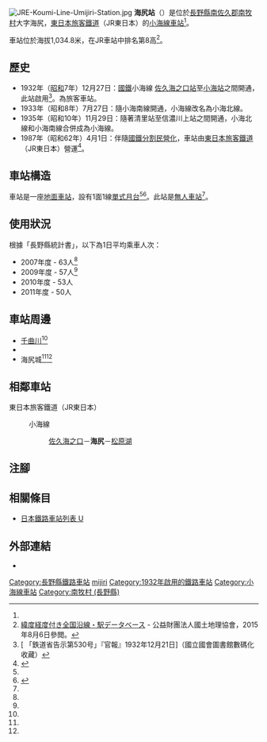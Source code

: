 {{NoteTA
|T=zh-hans:海尻站;zh-hk:海尻站;zh-tw:海尻車站;
|1=zh-hans:海尻站;zh-hk:海尻站;zh-tw:海尻車站;
}}
{{Infobox station
|公司色 = green
|站名 = 海尻
|圖片 = JR-East-Koumi-line-Umijiri-Station.jpg
|圖片說明 = 候車室
|日文原名 = 海尻
|平假名 = うみじり
|羅馬拼音 = Umijiri
|副站名 = 
|電報略號 = ウミ<ref name="nagano-zeneki">{{Cite book|author=信濃毎日新聞社出版部 |title=長野県鉄道全駅 増補改訂版 |publisher=信濃毎日新聞社 |date=2011-07-24 |isbn=9784784071647 |page=154|language=ja}}</ref>
|所在地 = {{JPN}}[[長野縣|長野縣]][[南佐久郡|南佐久郡]][[南牧村_(長野縣)|南牧村]]大字海尻<ref name="nagano-zeneki"/>
|座標 = {{coord|36|2|28.73|N|138|28|24.88|E|type:railwaystation_region:JP-24|display=inline,title}}
|車站構造 = [[地面車站|地面車站]]
|月台配置 = 1面1線<ref name="nagano-zeneki"/>
|啟用年月日 = 1932年（[[昭和|昭和]]7年）12月27日<ref name="nagano-zeneki"/>
|廢站年月日 = 
|乘客人數 = 50
|上下車人次 = 
|統計年度 = 2011
|轉車 = 
|全寬備註 = [[無人車站|無人車站]]<br />海拔：1,034.8米<ref name="EkiDB"/>
|adjacent = {{Adjacent stations|system=東日本旅客鐵道|line=小海線|left=佐久海之口|right=松原湖|note-left=2.7km|note-mid=距離[[小淵澤站|小淵澤]]42.1km|note-right=2.7km}}
}}
[[File:JRE-Koumi-Line-Umijiri-Station.jpg|thumb]]
'''海尻站'''（{{jpn|j=海尻駅|hg=うみじりえき|rm=Umijiri eki|f=y}}）是位於[[長野縣|長野縣]][[南佐久郡|南佐久郡]][[南牧村_(長野縣)|南牧村]]大字海尻，[[東日本旅客鐵道|東日本旅客鐵道]]（JR東日本）的[[小海線|小海線]][[鐵路車站|車站]]<ref name="nagano-zeneki"/>。

車站位於海拔1,034.8米，在JR車站中排名第8高<ref name="EkiDB">[http://www.kokudo.or.jp/database/004.html 緯度経度付き全国沿線・駅データベース] {{Wayback|url=http://www.kokudo.or.jp/database/004.html |date=20201223015704 }}{{ja icon}} - 公益財團法人國土地理協會，2015年8月6日參閲。</ref>。

== 歷史 ==
* 1932年（[[昭和|昭和]]7年）12月27日：[[鐵道省_(日本)|國鐵]]小海線 [[佐久海之口站|佐久海之口站]]至[[小海站|小海站]]之間開通，此站啟用<ref>[{{NDLDC|2958265/4}} 「鉄道省告示第530号」『官報』1932年12月21日]（國立國會圖書館數碼化收藏）</ref>。為旅客車站。
* 1933年（昭和8年）7月27日：隨小海南線開通，小海線改名為小海北線。
* 1935年（昭和10年）11月29日：隨著清里站至信濃川上站之間開通，小海北線和小海南線合併成為小海線。
* 1987年（昭和62年）4月1日：伴隨[[國鐵分割民營化|國鐵分割民營化]]，車站由[[東日本旅客鐵道|東日本旅客鐵道]]（JR東日本）營運<ref>{{Cite book|author={{Translink|ja|曽根悟|曾根悟}}（監修） |title=週刊 歴史でめぐる鉄道全路線 国鉄・JR |editor=朝日新聞出版分冊百科編集部（編集） |publisher={{Translink|ja|朝日新聞出版}} |series=週刊朝日百科 |volume=3号 飯田線・身延線・小海線 |date=2009-07-26 |page=27 |language=ja}}</ref>。

== 車站構造 ==
車站是一座[[地面車站|地面車站]]，設有1面1線[[單式月台|單式月台]]<ref name="nagano-zeneki"/><ref name="zeneki12">{{Cite book|title =週刊 JR全駅・全車両基地 |publisher = {{Translink|ja|朝日新聞出版}} |series=週刊朝日百科 |volume  =12号 大宮駅・野辺山駅・川原湯温泉駅ほか92駅 |date =2012-10-28 |page =26 |language=ja}}</ref>。此站是[[無人車站|無人車站]]<ref name="nagano-zeneki"/>。

== 使用狀況 ==
根據「長野縣統計書」，以下為1日平均乘車人次：
* 2007年度 - 63人<ref name="nagano-zeneki"/>
* 2009年度 - 57人<ref name="nagano-zeneki"/>
* 2010年度 - 53人
* 2011年度 - 50人

== 車站周邊 ==
* [[信濃川|千曲川]]<ref name="nagano-zeneki"/>
* {{Translink|ja|国道141号|國道141號}}
* 海尻城<ref name="nagano-zeneki"/><ref name="zeneki12"/>

== 相鄰車站 ==
; 東日本旅客鐵道（JR東日本）
: {{Color|green|■}}小海線
:: [[佐久海之口站|佐久海之口]]－'''海尻'''－[[松原湖站|松原湖]]
== 注腳 ==
{{Reflist}}
== 相關條目 ==
{{commonscat|Umijiri Station}}
* [[日本鐵路車站列表_U|日本鐵路車站列表 U]]
== 外部連結 ==
*{{外部連結/JR東日本車站|254|海尻}}{{ja icon}}
{{小海線}}
{{DEFAULTSORT:Umijiri}}
[[Category:長野縣鐵路車站|Category:長野縣鐵路車站]]
[[Category:日本鐵路車站_U|mijiri]]
[[Category:1932年啟用的鐵路車站|Category:1932年啟用的鐵路車站]]
[[Category:小海線車站|Category:小海線車站]]
[[Category:南牧村_(長野縣)|Category:南牧村 (長野縣)]]